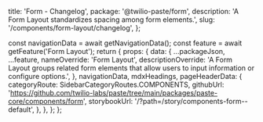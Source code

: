   title: 'Form - Changelog',
  package: '@twilio-paste/form',
  description: 'A Form Layout standardizes spacing among form elements.',
  slug: '/components/form-layout/changelog',
};




  const navigationData = await getNavigationData();
  const feature = await getFeature('Form Layout');
  return {
    props: {
      data: {
        ...packageJson,
        ...feature,
        nameOverride: 'Form Layout',
        descriptionOverride:
          'A Form Layout groups related form elements that allow users to input information or configure options.',
      },
      navigationData,
      mdxHeadings,
      pageHeaderData: {
        categoryRoute: SidebarCategoryRoutes.COMPONENTS,
        githubUrl: 'https://github.com/twilio-labs/paste/tree/main/packages/paste-core/components/form',
        storybookUrl: '/?path=/story/components-form--default',
      },
    },
  };
};

<Changelog />
